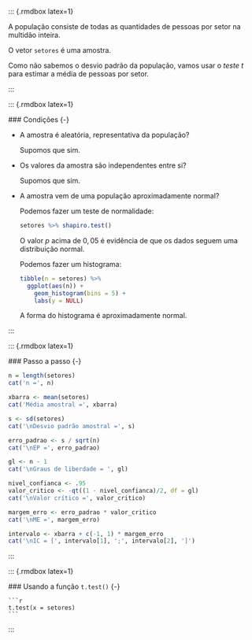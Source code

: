 
   ::: {.rmdbox latex=1}
   
   A população consiste de todas as quantidades de pessoas por setor na multidão inteira.
   
   O vetor `setores` é uma amostra.
   
   Como não sabemos o desvio padrão da população, vamos usar o *teste t* para estimar a média de pessoas por setor.
   
   :::
   
   ::: {.rmdbox latex=1}
   
   ### Condições {-}
   
   * A amostra é aleatória, representativa da população?
   
     Supomos que sim.
     
   * Os valores da amostra são independentes entre si?
   
     Supomos que sim.
     
   * A amostra vem de uma população aproximadamente normal?
   
     Podemos fazer um teste de normalidade:
   
      ```r
      setores %>% shapiro.test()
      ```
      
     O valor $p$ acima de $0{,}05$ é evidência de que os dados seguem uma distribuição normal.
     
     Podemos fazer um histograma:
     
      ```r
      tibble(n = setores) %>% 
        ggplot(aes(n)) +
          geom_histogram(bins = 5) +
          labs(y = NULL)
      ```
      
     A forma do histograma é aproximadamente normal.
     
   :::
 
   ::: {.rmdbox latex=1}
 
   ### Passo a passo {-}
   
   ```r
   n = length(setores)
   cat('n =', n)
   
   xbarra <- mean(setores)
   cat('Média amostral =', xbarra)
   
   s <- sd(setores)
   cat('\nDesvio padrão amostral =', s)
   
   erro_padrao <- s / sqrt(n)
   cat('\nEP =', erro_padrao)
   
   gl <- n - 1
   cat('\nGraus de liberdade = ', gl)
   
   nivel_confianca <- .95
   valor_critico <- -qt((1 - nivel_confianca)/2, df = gl)
   cat('\nValor crítico =', valor_critico)
   
   margem_erro <- erro_padrao * valor_critico
   cat('\nME =', margem_erro)
   
   intervalo <- xbarra + c(-1, 1) * margem_erro
   cat('\nIC = [', intervalo[1], ';', intervalo[2], ']')
   ```
   
   :::
   
   ::: {.rmdbox latex=1}
   
   ### Usando a função `t.test()` {-}
   
    ```r
    t.test(x = setores)
    ```
   
   :::
 
    

